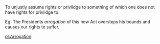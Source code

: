 To unjustly assume rights or privlidge to something of which one does not have rights for privlidge to.

Eg. The Presidents ''arrogation'' of this new Act oversteps his bounds and causes our rights to suffer.

[[pl:Arrogation]]